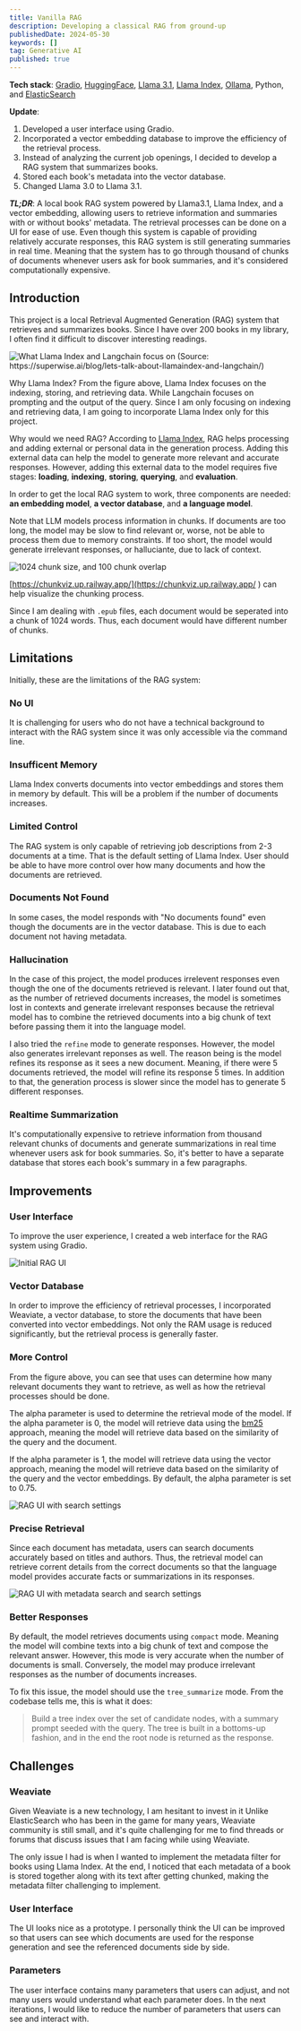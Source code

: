 ```yaml
---
title: Vanilla RAG
description: Developing a classical RAG from ground-up
publishedDate: 2024-05-30
keywords: []
tag: Generative AI
published: true
---
```


**Tech stack**: [Gradio](https://www.gradio.app/), [HuggingFace](https://huggingface.co/BAAI/bge-large-en-v1.5), [Llama 3.1](https://llama.meta.com/), [Llama Index](https://www.llamaindex.ai/), [Ollama](https://ollama.com/), Python, and [ElasticSearch](https://www.elastic.co/elasticsearch)

**Update**:

1. Developed a user interface using Gradio.
2. Incorporated a vector embedding database to improve the efficiency of the retrieval process.
3. Instead of analyzing the current job openings, I decided to develop a RAG system that summarizes books.
4. Stored each book's metadata into the vector database.
5. Changed Llama 3.0 to Llama 3.1.

**_TL;DR_**: A local book RAG system powered by Llama3.1, Llama Index, and a vector embedding,
allowing users to retrieve information and summaries with or without books' metadata.
The retrieval processes can be done on a UI for ease of use.
Even though this system is capable of providing relatively accurate responses,
this RAG system is still generating summaries in real time.
Meaning that the system has to go through thousand of chunks of documents whenever users ask for book summaries,
and it's considered computationally expensive.

## Introduction

This project is a local Retrieval Augmented Generation (RAG) system that retrieves and summarizes books.
Since I have over 200 books in my library, I often find it difficult to discover interesting readings.

![What Llama Index and Langchain focus on (Source: https://superwise.ai/blog/lets-talk-about-llamaindex-and-langchain/)](/assets/works/retrieval-augmented-generation-system-for-books/langchain-llama-index.png "What Llama Index and Langchain focus on (https://superwise.ai/blog/lets-talk-about-llamaindex-and-langchain/)")

Why Llama Index? From the figure above, Llama Index focuses on the indexing, storing, and
retrieving data. While Langchain focuses on prompting and the output of the query.
Since I am only focusing on indexing and retrieving data, I am going to incorporate Llama Index only for this project.

Why would we need RAG? According to [Llama Index](https://docs.llamaindex.ai/en/stable/getting_started/concepts/),
RAG helps processing and adding external or personal data in the generation process.
Adding this external data can help the model to generate more relevant and accurate responses.
However, adding this external data to the model requires five stages:
**loading**, **indexing**, **storing**, **querying**, and **evaluation**.

In order to get the local RAG system to work, three components are needed:
**an embedding model**, **a vector database**, and **a language model**.

Note that LLM models process information in chunks.
If documents are too long, the model may be slow to find relevant or, worse, not be able to process them
due to memory constraints.
If too short, the model would generate irrelevant responses, or halluciante, due to lack of context.

![1024 chunk size, and 100 chunk overlap](/assets/works/retrieval-augmented-generation-system-for-books/chunk-visualization.png "A document is being chunked into a 1024 size and 100 chunk overlap.")

[https://chunkviz.up.railway.app/](https://chunkviz.up.railway.app/ ) can help visualize the chunking process.

Since I am dealing with `.epub` files, each document would be seperated into a chunk of 1024 words.
Thus, each document would have different number of chunks.

## Limitations

Initially, these are the limitations of the RAG system:

### No UI

It is challenging for users who do not have a technical background
to interact with the RAG system since it was only accessible via the command line.

### Insufficent Memory

Llama Index converts documents into vector embeddings and stores them in memory by default.
This will be a problem if the number of documents increases.

### Limited Control

The RAG system is only capable of retrieving job descriptions from 2-3 documents
at a time. That is the default setting of Llama Index.
User should be able to have more control over how many documents
and how the documents are retrieved.

### Documents Not Found

In some cases, the model responds with "No documents found" even though the documents are
in the vector database. This is due to each document not having metadata.

### Hallucination

In the case of this project, the model produces irrelevent responses even
though the one of the documents retrieved is relevant.
I later found out that, as the number of retrieved documents increases,
the model is sometimes lost in contexts and generate irrelevant responses
because the retrieval model has to combine the retrieved documents into
a big chunk of text before passing them it into the language model.

I also tried the `refine` mode to generate responses.
However, the model also generates irrelevant reponses as well.
The reason being is the model refines its response as it sees a new document.
Meaning, if there were 5 documents retrieved, the model will refine its response 5 times.
In addition to that, the generation process is slower since the model has to generate 5 different responses.

### Realtime Summarization

It's computationally expensive to retrieve information from thousand relevant chunks of documents
and generate summarizations in real time whenever users ask for book summaries.
So, it's better to have a separate database that stores each book's summary in a few paragraphs.

## Improvements

### User Interface

To improve the user experience, I created a web interface for the RAG system using Gradio.

![Initial RAG UI](/assets/works/retrieval-augmented-generation-system-for-books/prompt.png)

### Vector Database

In order to improve the efficiency of retrieval processes, I incorporated Weaviate, a vector database,
to store the documents that have been converted into vector embeddings.
Not only the RAM usage is reduced significantly, but the retrieval process is generally faster.

### More Control

From the figure above, you can see that uses can determine how many relevant documents
they want to retrieve, as well as how the retrieval processes should be done.

The alpha parameter is used to determine the retrieval mode of the model.
If the alpha parameter is 0, the model will retrieve data using the [bm25](https://en.wikipedia.org/wiki/Okapi_BM25) approach,
meaning the model will retrieve data based on the similarity of the query and the document.

If the alpha parameter is 1, the model will retrieve data using the vector approach,
meaning the model will retrieve data based on the similarity of the query and the vector embeddings.
By default, the alpha parameter is set to $0.75$.

![RAG UI with search settings](/assets/works/retrieval-augmented-generation-system-for-books/prompt-similarity-alpha.png)

### Precise Retrieval

Since each document has metadata, users can search documents accurately based on titles and authors.
Thus, the retrieval model can retrieve corrent details from the correct documents
so that the language model provides accurate facts or summarizations in its responses.

![RAG UI with metadata search and search settings](/assets/works/retrieval-augmented-generation-system-for-books/thumbnail.png)

### Better Responses

By default, the model retrieves documents using `compact` mode.
Meaning the model will combine texts into a big chunk of text and compose the relevant answer.
However, this mode is very accurate when the number of documents is small.
Conversely, the model may produce irrelevant responses as the number of documents increases.

To fix this issue, the model should use the `tree_summarize` mode.
From the codebase tells me, this is what it does:

> Build a tree index over the set of candidate nodes, with a summary prompt seeded
> with the query. The tree is built in a bottoms-up fashion, and in the end the root node is
> returned as the response.

## Challenges

### Weaviate

Given Weaviate is a new technology, I am hesitant to invest in it
Unlike ElasticSearch who has been in the game for many years,
Weaviate community is still small, and it's quite challenging for me
to find threads or forums that discuss issues that I am facing
while using Weaviate.

The only issue I had is when I wanted to implement the metadata filter
for books using Llama Index. At the end, I noticed that each metadata of a book is
stored together along with its text after getting chunked, making the metadata filter
challenging to implement.

### User Interface

The UI looks nice as a prototype. I personally think
the UI can be improved so that users can see which documents
are used for the response generation and see the referenced documents
side by side.

### Parameters

The user interface contains many parameters that users can adjust, and
not many users would understand what each parameter does.
In the next iterations, I would like to reduce the number of parameters
that users can see and interact with.